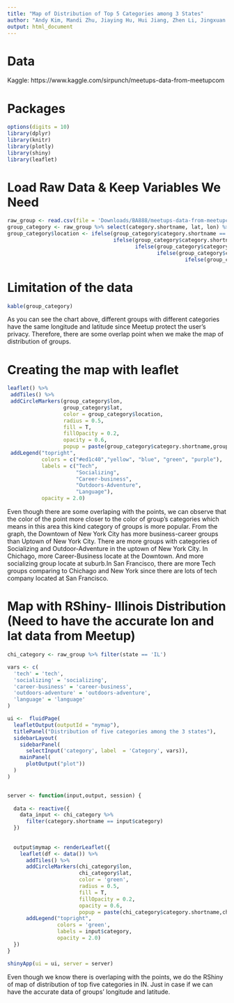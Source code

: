 ```yaml
---
title: "Map of Distribution of Top 5 Categories among 3 States"
author: "Andy Kim, Mandi Zhu, Jiaying Hu, Hui Jiang, Zhen Li, Jingxuan Ma"
output: html_document
---
```


# Data
Kaggle: https://www.kaggle.com/sirpunch/meetups-data-from-meetupcom

# Packages
```r
options(digits = 10)
library(dplyr)
library(knitr)
library(plotly)
library(shiny)
library(leaflet)
```

# Load Raw Data & Keep Variables We Need
```r
raw_group <- read.csv(file = 'Downloads/BA888/meetups-data-from-meetupcom/groups.csv')
group_category <- raw_group %>% select(category.shortname, lat, lon) %>% filter(category.shortname %in% c('tech', 'socializing', 'career-business', 'outdoors-adventure', 'language')) %>% group_by(category.shortname)
group_category$location <- ifelse(group_category$category.shortname == 'tech', '#ed1c40',
                                  ifelse(group_category$category.shortname == 'socializing', 'yellow', 
                                         ifelse(group_category$category.shortname == 'career-business', 'blue',
                                                ifelse(group_category$category.shortname == 'outdoors-adventure', 'green',
                                                         ifelse(group_category$category.shortname == 'language', 'purple', 'black')))))
```

# Limitation of the data
```r
kable(group_category)
```
As you can see the chart above, different groups with different categories have the same longitude and latitude since Meetup protect the user's privacy. Therefore, there are some overlap point when we make the map of distribution of groups.

# Creating the map with leaflet
```r
leaflet() %>%
 addTiles() %>%
 addCircleMarkers(group_category$lon,
                  group_category$lat,
                  color = group_category$location,
                  radius = 0.5,
                  fill = T,
                  fillOpacity = 0.2,
                  opacity = 0.6,
                  popup = paste(group_category$category.shortname,group_category$lat,group_category$lon,sep = "")) %>%
 addLegend("topright",
           colors = c("#ed1c40","yellow", "blue", "green", "purple"),
           labels = c("Tech",
                      "Socializing",
                      "Career-business",
                      "Outdoors-Adventure",
                      "Language"),
           opacity = 2.0)
```

Even though there are some overlaping with the points, we can observe that the color of the point more closer to the color of group's categories which means in this area this kind category of groups is more popular. From the graph, the Downtown of New York City has more business-career groups than Uptown of New York City. There are more groups with categories of Socializing and Outdoor-Adventure in the uptown of New York City. In Chichago, more Career-Business locate at the Downtown. And more socializing group locate at suburb.In San Francisco, there are more Tech groups comparing to Chichago and New York since there are lots of tech company located at San Francisco.

# Map with RShiny- Illinois Distribution (Need to have the accurate lon and lat data from Meetup)
```r
chi_category <- raw_group %>% filter(state == 'IL')

vars <- c(
  'tech' = 'tech',
  'socializing' = 'socializing',
  'career-business' = 'career-business',
  'outdoors-adventure' = 'outdoors-adventure',
  'language' = 'language'
)

ui <-  fluidPage( 
  leafletOutput(outputId = "mymap"),
  titlePanel("Distribution of five categories among the 3 states"),
  sidebarLayout(
    sidebarPanel(
      selectInput('category', label  = 'Category', vars)),
    mainPanel(
      plotOutput("plot"))
  )
)


server <- function(input,output, session) {
  
  data <- reactive({
    data_input <- chi_category %>% 
      filter(category.shortname == input$category)
  })
  
  
  output$mymap <- renderLeaflet({
    leaflet(df <- data()) %>%
      addTiles() %>%
      addCircleMarkers(chi_category$lon,
                       chi_category$lat,
                       color = 'green',
                       radius = 0.5,
                       fill = T,
                       fillOpacity = 0.2,
                       opacity = 0.6,
                       popup = paste(chi_category$category.shortname,chi_category$lat,chi_category$lon,sep = "")) %>%
      addLegend("topright",
                colors = 'green',
                labels = input$category,
                opacity = 2.0)
  })
}

shinyApp(ui = ui, server = server)
```
Even though we know there is overlaping with the points, we do the RShiny of map of distribution of top five categories in IN. Just in case if we can have the accurate data of groups' longitude and latitude.
